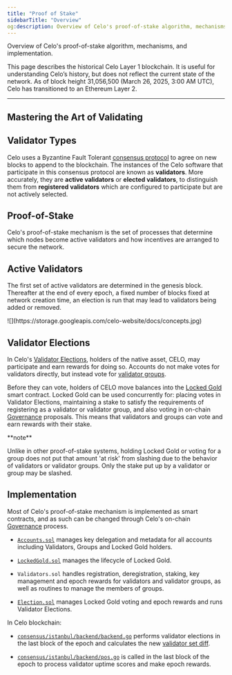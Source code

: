 ```yaml
---
title: "Proof of Stake"
sidebarTitle: "Overview"
og:description: Overview of Celo's proof-of-stake algorithm, mechanisms, and implementation.
---
```



Overview of Celo's proof-of-stake algorithm, mechanisms, and implementation.

<Warning>
This page describes the historical Celo Layer 1 blockchain. It is useful for understanding Celo’s history, but does not reflect the current state of the network. As of block height 31,056,500 (March 26, 2025, 3:00 AM UTC), Celo has transitioned to an Ethereum Layer 2.
</Warning>

---

## Mastering the Art of Validating

<YouTube videoId="3UIudzzCb8o" />

## Validator Types

Celo uses a Byzantine Fault Tolerant [consensus protocol](/legacy/protocol/consensus/index) to agree on new blocks to append to the blockchain. The instances of the Celo software that participate in this consensus protocol are known as **validators**. More accurately, they are **active validators** or **elected validators**, to distinguish them from **registered validators** which are configured to participate but are not actively selected.

## Proof-of-Stake

Celo's proof-of-stake mechanism is the set of processes that determine which nodes become active validators and how incentives are arranged to secure the network.

## Active Validators

The first set of active validators are determined in the genesis block. Thereafter at the end of every epoch, a fixed number of blocks fixed at network creation time, an election is run that may lead to validators being added or removed.

<Frame>
![](https://storage.googleapis.com/celo-website/docs/concepts.jpg)
</Frame>

## Validator Elections

In Celo's [Validator Elections](/legacy/protocol/pos/validator-elections), holders of the native asset, CELO, may participate and earn rewards for doing so. Accounts do not make votes for validators directly, but instead vote for [validator groups](/legacy/protocol/pos/validator-groups).

Before they can vote, holders of CELO move balances into the [Locked Gold](/legacy/protocol/pos/locked-gold) smart contract. Locked Gold can be used concurrently for: placing votes in Validator Elections, maintaining a stake to satisfy the requirements of registering as a validator or validator group, and also voting in on-chain [Governance](/about-celo/protocol/governance/overview) proposals. This means that validators and groups can vote and earn rewards with their stake.

<Tip>
**note**

Unlike in other proof-of-stake systems, holding Locked Gold or voting for a group does not put that amount 'at risk' from slashing due to the behavior of validators or validator groups. Only the stake put up by a validator or group may be slashed.
</Tip>

## Implementation

Most of Celo's proof-of-stake mechanism is implemented as smart contracts, and as such can be changed through Celo's on-chain [Governance](/about-celo/protocol/governance/overview) process.

- [`Accounts.sol`](https://github.com/celo-org/celo-monorepo/blob/master/packages/protocol/contracts/common/Accounts.sol) manages key delegation and metadata for all accounts including Validators, Groups and Locked Gold holders.

- [`LockedGold.sol`](https://github.com/celo-org/celo-monorepo/blob/master/packages/protocol/contracts/governance/LockedGold.sol) manages the lifecycle of Locked Gold.

- `Validators.sol` handles registration, deregistration, staking, key management and epoch rewards for validators and validator groups, as well as routines to manage the members of groups.

- [`Election.sol`](https://github.com/celo-org/celo-monorepo/blob/master/packages/protocol/contracts/governance/Election.sol) manages Locked Gold voting and epoch rewards and runs Validator Elections.

In Celo blockchain:

- [`consensus/istanbul/backend/backend.go`](https://github.com/celo-org/celo-blockchain/blob/master/consensus/istanbul/backend/backend.go) performs validator elections in the last block of the epoch and calculates the new [validator set diff](/legacy/protocol/consensus/validator-set-differences).

- [`consensus/istanbul/backend/pos.go`](https://github.com/celo-org/celo-blockchain/blob/master/consensus/istanbul/backend/pos.go) is called in the last block of the epoch to process validator uptime scores and make epoch rewards.